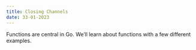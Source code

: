 ```yaml
---
title: Closing Channels 
date: 33-01-2023
---
```


Functions are central in Go. We’ll learn about functions with a few different examples.



```go

```

```go

```


